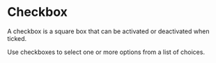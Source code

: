 
<Meta of={CheckboxActions} />

# Checkbox

A checkbox is a square box that can be activated or deactivated when ticked. 

Use checkboxes to select one or more options from a list of choices.

<Canvas of={CheckboxActions.Unchecked} />